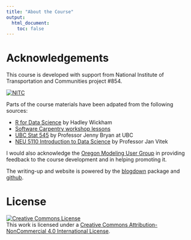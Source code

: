 ```yaml
---
title: "About the Course"
output: 
  html_document:
    toc: false
---
```


# Acknowledgements

This course is developed with support from National Institute of Transportation and Communities project #854.

<div style="width:300px">
[![NITC](http://nitc.trec.pdx.edu/sites/default/files/nitc_4c_horiz_tag.jpg)](http://nitc.trec.pdx.edu/)
</div>

Parts of the course materials have been adpated from the following sources:

- [R for Data Science](https://github.com/hadley/r4ds) by Hadley Wickham
- [Software Carpentry workshop lessons](https://software-carpentry.org/lessons/)
- [UBC Stat 545](http://stat545.com) by Professor Jenny Bryan at UBC
- [NEU 5110 Introduction to Data Science](http://janvitek.org/events/NEU/5110/) by Professor Jan Vitek

I would also acknowledge the [Oregon Modeling User Group](https://www.oregonmodels.org/) in providing feedback to the course development and in helping promoting it.

The writing-up and website is powered by the [blogdown](https://bookdown.org/yihui/blogdown/) package and [github](https://www.github.com).

# License

<a rel="license" href="http://creativecommons.org/licenses/by-nc/4.0/"><img alt="Creative Commons License" style="border-width:0" src="https://i.creativecommons.org/l/by-nc/4.0/88x31.png" /></a><br />This work is licensed under a <a rel="license" href="http://creativecommons.org/licenses/by-nc/4.0/">Creative Commons Attribution-NonCommercial 4.0 International License</a>.

